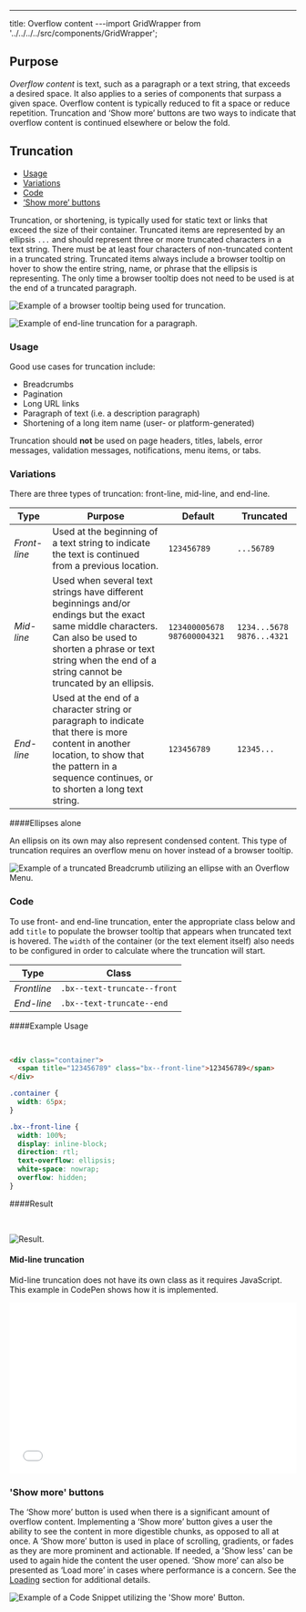 ---
title: Overflow content
---import GridWrapper from '../../../../src/components/GridWrapper';

## Purpose

_Overflow content_ is text, such as a paragraph or a text string, that exceeds a desired space. It also applies to a series of components that surpass a given space. Overflow content is typically reduced to fit a space or reduce repetition. Truncation and ‘Show more’ buttons are two ways to indicate that overflow content is continued elsewhere or below the fold.

## Truncation

<AnchorLinks small="true">
  <ul>
    <li>
      <a href="#usage">Usage</a>
    </li>
    <li>
      <a href="#variations">Variations</a>
    </li>
    <li>
      <a href="#code">Code</a>
    </li>
    <li>
      <a href="#show-more-buttons">‘Show more’ buttons</a>
    </li>
  </ul>
</AnchorLinks>

Truncation, or shortening, is typically used for static text or links that exceed the size of their container. Truncated items are represented by an ellipsis `...` and should represent three or more truncated characters in a text string. There must be at least four characters of non-truncated content in a truncated string. Truncated items always include a browser tooltip on hover to show the entire string, name, or phrase that the ellipsis is representing. The only time a browser tooltip does not need to be used is at the end of a truncated paragraph.

<ImageComponent cols="8" caption="Example of a browser tooltip being used for truncation.">

![Example of a browser tooltip being used for truncation.](images/BrowserTooltip.png)

</ImageComponent>

<ImageComponent cols="8" caption="Example of end-line truncation for a paragraph.">

![Example of end-line truncation for a paragraph.](images/Truncated-Paragraph.png)

</ImageComponent>

### Usage

Good use cases for truncation include:

- Breadcrumbs
- Pagination
- Long URL links
- Paragraph of text (i.e. a description paragraph)
- Shortening of a long item name (user- or platform-generated)

Truncation should **not** be used on page headers, titles, labels, error messages, validation messages, notifications, menu items, or tabs.

### Variations

There are three types of truncation: front-line, mid-line, and end-line.

| Type         | Purpose                                                                                                                                                                                                                        | Default                       | Truncated                   |
| ------------ | ------------------------------------------------------------------------------------------------------------------------------------------------------------------------------------------------------------------------------ | ----------------------------- | --------------------------- |
| _Front-line_ | Used at the beginning of a text string to indicate the text is continued from a previous location.                                                                                                                             | `123456789`                   | `...56789`                  |
| _Mid-line_   | Used when several text strings have different beginnings and/or endings but the exact same middle characters. Can also be used to shorten a phrase or text string when the end of a string cannot be truncated by an ellipsis. | `123400005678` `987600004321` | `1234...5678` `9876...4321` |
| _End-line_   | Used at the end of a character string or paragraph to indicate that there is more content in another location, to show that the pattern in a sequence continues, or to shorten a long text string.                             | `123456789`                   | `12345...`                  |

####Ellipses alone

An ellipsis on its own may also represent condensed content. This type of truncation requires an overflow menu on hover instead of a browser tooltip.

<ImageComponent cols="8" caption="Example of a truncated breadcrumb utilizing an ellipsis with an overflow menu.">

![Example of a truncated Breadcrumb utilizing an ellipse with an Overflow Menu.](images/Ellipse.png)

</ImageComponent>

### Code

To use front- and end-line truncation, enter the appropriate class below and add `title` to populate the browser tooltip that appears when truncated text is hovered. The `width` of the container (or the text element itself) also needs to be configured in order to calculate where the truncation will start.

| Type        | Class                       |
| ----------- | --------------------------- |
| _Frontline_ | `.bx--text-truncate--front` |
| _End-line_  | `.bx--text-truncate--end`   |

####Example Usage

<br />

```html
<div class="container">
  <span title="123456789" class="bx--front-line">123456789</span>
</div>
```

```css
.container {
  width: 65px;
}
```

```css
.bx--front-line {
  width: 100%;
  display: inline-block;
  direction: rtl;
  text-overflow: ellipsis;
  white-space: nowrap;
  overflow: hidden;
}
```

####Result

<br />

<ImageComponent cols="8">

![Result.](images/1c695894-538c-11e8-8cd2-bb0b1cac151b.png)

</ImageComponent>

#### Mid-line truncation

Mid-line truncation does not have its own class as it requires JavaScript. This example in CodePen shows how it is implemented.

<GridWrapper col_lg="8">
  <iframe
    height="300"
    scrolling="no"
    title="Middle Truncation"
    src="//codepen.io/team/carbon/embed/KRoBQe/?height=300&theme-id=30962&default-tab=result&embed-version=2"
    frameborder="no"
    allowtransparency="true"
    allowfullscreen="true"
    style="width: 100%;">
    See the Pen{' '}
    <a href="https://codepen.io/team/carbon/pen/KRoBQe/">Middle Truncation</a>{' '}
    by Carbon Design System (<a href="https://codepen.io/carbon">@carbon</a>) on{' '}
    <a href="https://codepen.io">CodePen</a>.
  </iframe>
</GridWrapper>

### 'Show more' buttons

The ‘Show more’ button is used when there is a significant amount of overflow content. Implementing a ‘Show more’ button gives a user the ability to see the content in more digestible chunks, as opposed to all at once. A ‘Show more’ button is used in place of scrolling, gradients, or fades as they are more prominent and actionable. If needed, a 'Show less' can be used to again hide the content the user opened. ‘Show more’ can also be presented as ‘Load more’ in cases where performance is a concern. See the [Loading](/components/loading) section for additional details.

<ImageComponent cols="8" caption="Example of the 'Show more' button in context.">

![Example of a Code Snippet utilizing the 'Show more' Button.](images/show-more.gif)

</ImageComponent>
